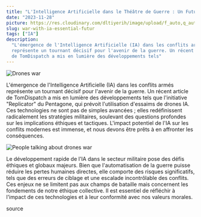 ```yaml
---
title: "L'Intelligence Artificielle dans le Théâtre de Guerre : Un Futur Incontournable"
date: "2023-11-28"
picture: https://res.cloudinary.com/dltiyerih/image/upload/f_auto,q_auto/231128-IAEssentialFutur
slug: war-with-ia-essential-futur
tags: ["IA"]
description:
  "L'émergence de l'Intelligence Artificielle (IA) dans les conflits armés
  représente un tournant décisif pour l'avenir de la guerre. Un récent article
  de TomDispatch a mis en lumière des développements tels"
---
```


<picture className='w-full flex justify-center'>
  <Image
    src='https://res.cloudinary.com/dltiyerih/image/upload/f_auto,q_auto/231128-IAEssentialFutur(02)'
    alt='Drones war'
    width={400}
    height={400}
  />
</picture>

<p>
  L'émergence de l'Intelligence Artificielle (IA) dans les conflits armés
  représente un tournant décisif pour l'avenir de la guerre. Un récent article
  de TomDispatch a mis en lumière des développements tels que l'initiative
  "Replicator" du Pentagone, qui prévoit l'utilisation d'essaims de drones IA.
  Ces technologies ne sont pas de simples avancées ; elles redéfinissent
  radicalement les stratégies militaires, soulevant des questions profondes sur
  les implications éthiques et tactiques. L'impact potentiel de l'IA sur les
  conflits modernes est immense, et nous devons être prêts à en affronter les
  conséquences.
</p>

<picture className='w-full flex justify-center'>
  <Image
    src='https://res.cloudinary.com/dltiyerih/image/upload/f_auto,q_auto/231128-IAEssentialFutur(03)'
    alt='People talking about drones war'
    width={400}
    height={400}
  />
</picture>

<p>
  Le développement rapide de l'IA dans le secteur militaire pose des défis
  éthiques et globaux majeurs. Bien que l'automatisation de la guerre puisse
  réduire les pertes humaines directes, elle comporte des risques significatifs,
  tels que des erreurs de ciblage et une escalade incontrôlable des conflits.
  Ces enjeux ne se limitent pas aux champs de bataille mais concernent les
  fondements de notre éthique collective. Il est essentiel de réfléchir à
  l'impact de ces technologies et à leur conformité avec nos valeurs morales.
</p>

<p></p>

<Link href='https://tomdispatch.com/ai-goes-to-war/' target='_blank'>
  source
</Link>
